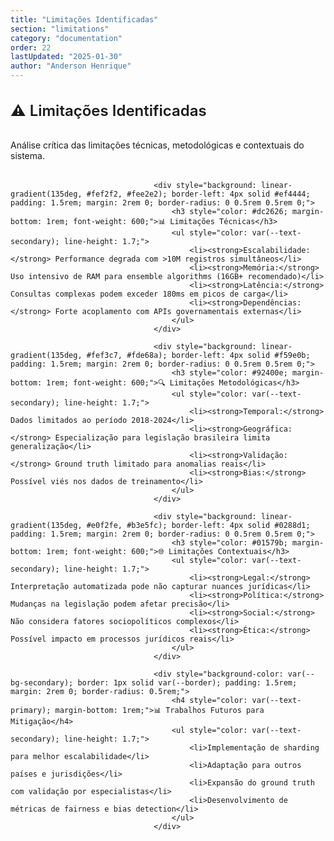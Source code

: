 ```yaml
---
title: "Limitações Identificadas"
section: "limitations"
category: "documentation"
order: 22
lastUpdated: "2025-01-30"
author: "Anderson Henrique"
---
```


<h2 style="font-size: 1.5rem; font-weight: 600; color: var(--text-primary); margin-bottom: 1.5rem; padding-bottom: 0.5rem; border-bottom: 2px solid var(--border-light);">
                                        ⚠️ Limitações Identificadas
                                    </h2>
                                    <p style="color: var(--text-secondary); margin-bottom: 2rem;">
                                        Análise crítica das limitações técnicas, metodológicas e contextuais do sistema.
                                    </p>

                                    <div style="background: linear-gradient(135deg, #fef2f2, #fee2e2); border-left: 4px solid #ef4444; padding: 1.5rem; margin: 2rem 0; border-radius: 0 0.5rem 0.5rem 0;">
                                        <h3 style="color: #dc2626; margin-bottom: 1rem; font-weight: 600;">📊 Limitações Técnicas</h3>
                                        <ul style="color: var(--text-secondary); line-height: 1.7;">
                                            <li><strong>Escalabilidade:</strong> Performance degrada com >10M registros simultâneos</li>
                                            <li><strong>Memória:</strong> Uso intensivo de RAM para ensemble algorithms (16GB+ recomendado)</li>
                                            <li><strong>Latência:</strong> Consultas complexas podem exceder 180ms em picos de carga</li>
                                            <li><strong>Dependências:</strong> Forte acoplamento com APIs governamentais externas</li>
                                        </ul>
                                    </div>

                                    <div style="background: linear-gradient(135deg, #fef3c7, #fde68a); border-left: 4px solid #f59e0b; padding: 1.5rem; margin: 2rem 0; border-radius: 0 0.5rem 0.5rem 0;">
                                        <h3 style="color: #92400e; margin-bottom: 1rem; font-weight: 600;">🔍 Limitações Metodológicas</h3>
                                        <ul style="color: var(--text-secondary); line-height: 1.7;">
                                            <li><strong>Temporal:</strong> Dados limitados ao período 2018-2024</li>
                                            <li><strong>Geográfica:</strong> Especialização para legislação brasileira limita generalização</li>
                                            <li><strong>Validação:</strong> Ground truth limitado para anomalias reais</li>
                                            <li><strong>Bias:</strong> Possível viés nos dados de treinamento</li>
                                        </ul>
                                    </div>

                                    <div style="background: linear-gradient(135deg, #e0f2fe, #b3e5fc); border-left: 4px solid #0288d1; padding: 1.5rem; margin: 2rem 0; border-radius: 0 0.5rem 0.5rem 0;">
                                        <h3 style="color: #01579b; margin-bottom: 1rem; font-weight: 600;">🌐 Limitações Contextuais</h3>
                                        <ul style="color: var(--text-secondary); line-height: 1.7;">
                                            <li><strong>Legal:</strong> Interpretação automatizada pode não capturar nuances jurídicas</li>
                                            <li><strong>Política:</strong> Mudanças na legislação podem afetar precisão</li>
                                            <li><strong>Social:</strong> Não considera fatores sociopolíticos complexos</li>
                                            <li><strong>Ética:</strong> Possível impacto em processos jurídicos reais</li>
                                        </ul>
                                    </div>

                                    <div style="background-color: var(--bg-secondary); border: 1px solid var(--border); padding: 1.5rem; margin: 2rem 0; border-radius: 0.5rem;">
                                        <h4 style="color: var(--text-primary); margin-bottom: 1rem;">📊 Trabalhos Futuros para Mitigação</h4>
                                        <ul style="color: var(--text-secondary); line-height: 1.7;">
                                            <li>Implementação de sharding para melhor escalabilidade</li>
                                            <li>Adaptação para outros países e jurisdições</li>
                                            <li>Expansão do ground truth com validação por especialistas</li>
                                            <li>Desenvolvimento de métricas de fairness e bias detection</li>
                                        </ul>
                                    </div>